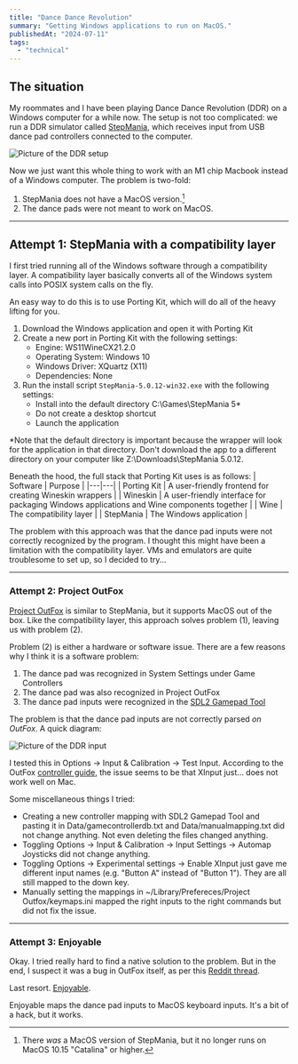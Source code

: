 ```yaml
---
title: "Dance Dance Revolution"
summary: "Getting Windows applications to run on MacOS."
publishedAt: "2024-07-11"
tags:
  - "technical"
---
```


## The situation

My roommates and I have been playing Dance Dance Revolution (DDR) on a Windows computer for a while now. The setup is not too complicated: we run a DDR simulator called [StepMania](https://www.stepmania.com/download/), which receives input from USB dance pad controllers connected to the computer.

![Picture of the DDR setup](/ddr/ddr-setup.png)

Now we just want this whole thing to work with an M1 chip Macbook instead of a Windows computer. The problem is two-fold:
1. StepMania does not have a MacOS version.[^1]
2. The dance pads were not meant to work on MacOS.

---

## Attempt 1: StepMania with a compatibility layer

I first tried running all of the Windows software through a compatibility layer. A compatibility layer basically converts all of the Windows system calls into POSIX system calls on the fly.

An easy way to do this is to use Porting Kit, which will do all of the heavy lifting for you.

1. Download the Windows application and open it with Porting Kit
2. Create a new port in Porting Kit with the following settings:
	- Engine: WS11WineCX21.2.0
	- Operating System: Windows 10
	- Windows Driver: XQuartz (X11)
	- Dependencies: None
3. Run the install script `StepMania-5.0.12-win32.exe` with the following settings:
	- Install into the default directory C:\Games\StepMania 5*
	- Do not create a desktop shortcut
	- Launch the application

*Note that the default directory is important because the wrapper will look for the application in that directory. Don't download the app to a different directory on your computer like Z:\Downloads\StepMania 5.0.12.

Beneath the hood, the full stack that Porting Kit uses is as follows:
| Software | Purpose |
|---|---|
| Porting Kit | A user-friendly frontend for creating Wineskin wrappers |
| Wineskin | A user-friendly interface for packaging Windows applications and Wine components together |
| Wine | The compatibility layer |
| StepMania | The Windows application |

The problem with this approach was that the dance pad inputs were not correctly recognized by the program. I thought this might have been a limitation with the compatibility layer. VMs and emulators are quite troublesome to set up, so I decided to try...

---

### Attempt 2: Project OutFox

[Project OutFox](https://projectoutfox.com) is similar to StepMania, but it supports MacOS out of the box. Like the compatibility layer, this approach solves problem (1), leaving us with problem (2).

Problem (2) is either a hardware or software issue. There are a few reasons why I think it is a software problem:
1. The dance pad was recognized in System Settings under Game Controllers
1. The dance pad was also recognized in Project OutFox
1. The dance pad inputs were recognized in the [SDL2 Gamepad Tool](https://www.generalarcade.com/gamepadtool/)

The problem is that the dance pad inputs are not correctly parsed *on OutFox*. A quick diagram:

![Picture of the DDR input](/ddr/ddr-input.png)

I tested this in Options → Input & Calibration → Test Input. According to the OutFox [controller guide](https://projectoutfox.com/help/controllers), the issue seems to be that XInput just... does not work well on Mac.

Some miscellaneous things I tried:
- Creating a new controller mapping with SDL2 Gamepad Tool and pasting it in Data/gamecontrollerdb.txt and Data/manualmapping.txt did not change anything. Not even deleting the files changed anything.
- Toggling Options → Input & Calibration → Input Settings → Automap Joysticks did not change anything.
- Toggling Options → Experimental settings → Enable XInput just gave me different input names (e.g. "Button A" instead of "Button 1"). They are all still mapped to the down key.
- Manually setting the mappings in ~/Library/Prefereces/Project Outfox/keymaps.ini mapped the right inputs to the right commands but did not fix the issue.

---

### Attempt 3: Enjoyable

Okay. I tried really hard to find a native solution to the problem. But in the end, I suspect it was a bug in OutFox itself, as per this [Reddit thread](https://www.reddit.com/r/OutFox/comments/18t6p3o/macos_m1_and_usb_gamepad/).

Last resort. [Enjoyable](https://yukkurigames.com/enjoyable/).

Enjoyable maps the dance pad inputs to MacOS keyboard inputs. It's a bit of a hack, but it works.

[^1]: There *was* a MacOS version of StepMania, but it no longer runs on MacOS 10.15 "Catalina" or higher.
